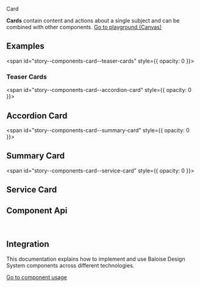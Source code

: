 
<bal-doc-banner id="story--components-card--basic" >Card</bal-doc-banner>

<bal-doc-lead>
  <b>Cards</b> contain content and actions about a single subject and can be combined with other components.
</bal-doc-lead>

<Canvas withSource="open">
  <Story id="components-card--basic" />
</Canvas>

<bal-doc-app>
  <bal-button-group class="mb-large" position="center">
    <a class="button is-primary" href="?path=/story/components-card--basic">
      Go to playground (Canvas)
    </a>
    <bal-doc-stackblitz framework="angular" template={Basic.parameters.docs.source.code} modules="card,button"></bal-doc-stackblitz>
    <bal-doc-stackblitz framework="html" template={Basic.parameters.docs.source.code} modules="card,button"></bal-doc-stackblitz>
  </bal-button-group>
</bal-doc-app>

## Examples

<span id="story--components-card--teaser-cards" style={{ opacity: 0 }}></span>

### Teaser Cards

<Canvas>
  <Story id="components-card--teaser-cards" />
</Canvas>

<span id="story--components-card--accordion-card" style={{ opacity: 0 }}></span>

## Accordion Card

<Canvas>
  <Story id="components-card--accordion-card" />
</Canvas>

<span id="story--components-card--summary-card" style={{ opacity: 0 }}></span>

## Summary Card

<Canvas>
  <Story id="components-card--summary-card" />
</Canvas>

<span id="story--components-card--service-card" style={{ opacity: 0 }}></span>

## Service Card

<Canvas>
  <Story id="components-card--service-card" />
</Canvas>

## Component Api

<Description markdown={readme} />
<Description markdown={cardTitle} />
<Description markdown={cardSubtitle} />
<Description markdown={cardContent} />
<Description markdown={cardActions} />
<Description markdown={cardButton} />

<br />

## Integration

This documentation explains how to implement and use Baloise Design System components across different technologies.

<a class="button is-primary" href="?path=/docs/development-components--page">
  Go to component usage
</a>


<Description markdown={testing} />

<bal-doc-github link="/components/bal-card/stories/bal-card.docs.mdx"></bal-doc-github>
